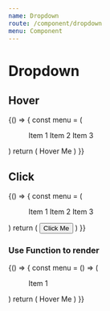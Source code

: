 ```yaml
---
name: Dropdown
route: /component/dropdown
menu: Component
---
```



# Dropdown

## Hover

<Playground>
  {() => {
    const menu = (
      <Menu>
        <Menu.Item>
          <Text> Item 1 </Text>
        </Menu.Item>
        <Menu.Item>
          <Text> Item 2 </Text>
        </Menu.Item>
        <Menu.Item>
          <Text> Item 3 </Text>
        </Menu.Item>
      </Menu>
    )
    return (
      <Dropdown menu={menu} trigger={'hover'}>
        <Text> Hover Me </Text>
      </Dropdown>
    )
  }}
</Playground>

## Click

<Playground>
  {() => {
    const menu = (
      <Menu>
        <Menu.Item>
          <Text> Item 1 </Text>
        </Menu.Item>
        <Menu.Item>
          <Text> Item 2 </Text>
        </Menu.Item>
        <Menu.Item>
          <Text> Item 3 </Text>
        </Menu.Item>
      </Menu>
    )
    return (
      <Dropdown menu={menu} trigger={'click'}>
        <button> Click Me </button>
      </Dropdown>
    )
  }}
</Playground>

### Use Function to render

<Playground>
  {() => {
    const menu = () => (
      <Menu>
        <Menu.Item>
          <Text> Item 1 </Text>
        </Menu.Item>
      </Menu>
    )
    return (
      <Dropdown menu={menu} trigger={'hover'}>
        <Text> Hover Me </Text>
      </Dropdown>
    )
  }}
</Playground>
